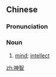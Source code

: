 ==Chinese==
{{zh-forms}}

===Pronunciation===
{{zh-pron
|m=shénzhì
|c=san4 zi3
|mn=sîn-tì
|cat=n
}}

===Noun===
{{zh-noun}}

# [[mind]]; [[intellect]]

[[zh:神智]]